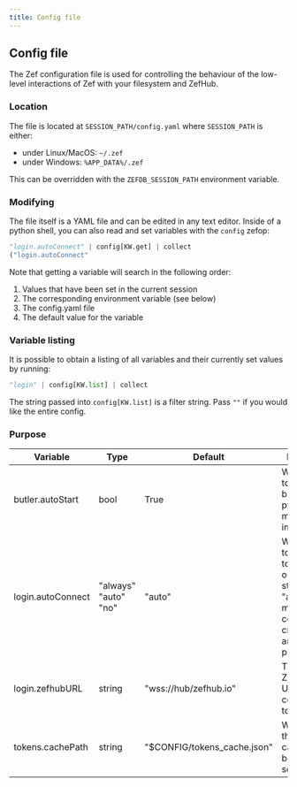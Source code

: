 ```yaml
---
title: Config file
---
```


## Config file

The Zef configuration file is used for controlling the behaviour of the
low-level interactions of Zef with your filesystem and ZefHub.

### Location

The file is located at `SESSION_PATH/config.yaml` where `SESSION_PATH` is either:

- under Linux/MacOS: `~/.zef`
- under Windows: `%APP_DATA%/.zef`

This can be overridden with the `ZEFDB_SESSION_PATH` environment variable.

### Modifying

The file itself is a YAML file and can be edited in any text editor. Inside of a
python shell, you can also read and set variables with the `config` zefop:

```py
"login.autoConnect" | config[KW.get] | collect
("login.autoConnect"
```

Note that getting a variable will search in the following order:

1. Values that have been set in the current session
2. The corresponding environment variable (see below)
3. The config.yaml file
4. The default value for the variable

### Variable listing

It is possible to obtain a listing of all variables and their currently set
values by running:

```py
"login" | config[KW.list] | collect
```

The string passed into `config[KW.list]` is a filter string. Pass `""` if you
would like the entire config.

### Purpose

| Variable          | Type                           | Default                     | Purpose                                                                                            | Env var                 |
|-------------------|--------------------------------|-----------------------------|----------------------------------------------------------------------------------------------------|-------------------------|
| butler.autoStart  | bool                           | True                        | Whether to start the butler on python module import                                                | ZEFDB_BUTLER_AUTOSTART  |
| login.autoConnect | "always"<br />"auto"<br />"no" | "auto"                      | Whether to connect to ZefHub on butler startup. "auto" means to connect if credentials are present | ZEFDB_LOGIN_AUTOCONNECT |
| login.zefhubURL   | string                         | "wss://hub/zefhub.io"       | The ZefHub URL to connect to.                                                                      | ZEFHUB_URL              |
| tokens.cachePath  | string                         | "$CONFIG/tokens_cache.json" | Where are the tokens cached between sessions.                                                      | ZEFDB_TOKENS_CACHE_PATH |
